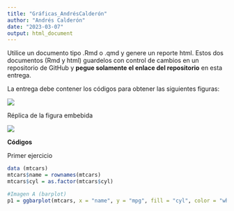 ```yaml
---
title: "Gráficas_AndrésCalderón"
author: "Andrés Calderón"
date: "2023-03-07"
output: html_document
---
```


Utilice un documento tipo .Rmd o .qmd y genere un reporte html. Estos dos documentos (Rmd y html) guardelos con control de cambios en un repositorio de GitHub y **pegue solamente el enlace del repositorio** en esta entrega.

La entrega debe contener los códigos para obtener las siguientes figuras:

![](images/Deber1.png)



Réplica de la figura embebida

![](imagenes/Deber2.png)

**Códigos**

Primer ejercicio

```r
data (mtcars)
mtcars$name = rownames(mtcars)
mtcars$cyl = as.factor(mtcars$cyl)

#Imagen A (barplot)
p1 = ggbarplot(mtcars, x = "name", y = "mpg", fill = "cyl", color = "white", palette = "jco", sort.val = "asc", sort.by.groups = TRUE, x.text.angle = 90) + font("x.text", size = 8)
```
